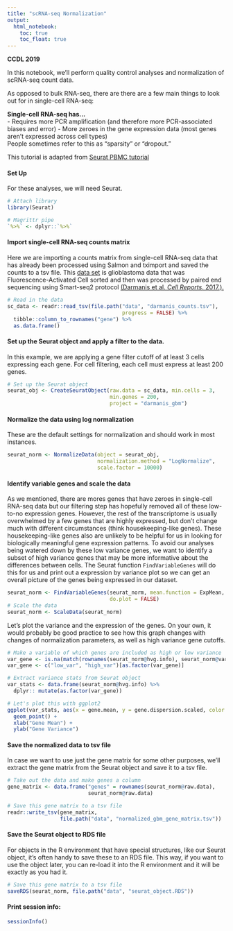```yaml
---
title: "scRNA-seq Normalization"
output:   
  html_notebook: 
    toc: true
    toc_float: true
---
```


**CCDL 2019**

In this notebook, we'll perform quality control analyses and normalization of 
scRNA-seq count data. 

As opposed to bulk RNA-seq, there are there are a few main things to look out for
in single-cell RNA-seq:

**Single-cell RNA-seq has...**  
- Requires more PCR amplification (and therefore more PCR-associated biases and error)
- More zeroes in the gene expression data (most genes aren't expressed across cell types)  
People sometimes refer to this as "sparsity" or "dropout."

This tutorial is adapted from 
[Seurat PBMC tutorial](https://satijalab.org/seurat/pbmc3k_tutorial.html)
  
#### Set Up 
For these analyses, we will need Seurat. 
```r
# Attach library
library(Seurat)

# Magrittr pipe
`%>%` <- dplyr::`%>%`
```

#### Import single-cell RNA-seq counts matrix
Here we are importing a counts matrix from single-cell RNA-seq data that has 
already been processed using Salmon and tximport and saved the counts to a tsv 
file. 
This [data set](https://www.ncbi.nlm.nih.gov/geo/query/acc.cgi?acc=GSE84465) 
is glioblastoma data that was Fluorescence-Activated Cell sorted 
and then was processed by paired end sequencing using Smart-seq2 protocol 
[(Darmanis et al. *Cell Reports*. 2017.).](https://www.ncbi.nlm.nih.gov/pubmed/29091775) 
```r
# Read in the data
sc_data <- readr::read_tsv(file.path("data", "darmanis_counts.tsv"), 
                                     progress = FALSE) %>% 
  tibble::column_to_rownames("gene") %>% 
  as.data.frame()
```

#### Set up the Seurat object and apply a filter to the data. 
In this example, we are applying a gene filter cutoff of at least 3 cells 
expressing each gene. 
For cell filtering, each cell must express at least 200 genes.
```r

# Set up the Seurat object 
seurat_obj <- CreateSeuratObject(raw.data = sc_data, min.cells = 3,
                                 min.genes = 200, 
                                 project = "darmanis_gbm")
```

#### Normalize the data using log normalization
These are the default settings for normalization and should work in most 
instances. 
```r
seurat_norm <- NormalizeData(object = seurat_obj, 
                             normalization.method = "LogNormalize",
                             scale.factor = 10000)
```

#### Identify variable genes and scale the data

As we mentioned, there are mores genes that have zeroes in single-cell RNA-seq 
data but our filtering step has hopefully removed all of these low-to-no 
expression genes.
However, the rest of the transcriptome is usually overwhelmed by a few genes that 
are highly expressed, but don't change much with different circumstances (think 
housekeeping-like genes). 
These housekeeping-like genes also are unlikely to be helpful for us in looking 
for biologically meaningful gene expression patterns. 
To avoid our analyses being watered down by these low variance genes, we want to
identify a subset of high variance genes that may be more informative about the 
differences between cells. 
The Seurat function `FindVariableGenes` will do this for us and print out 
a expression by variance plot so we can get an overall picture of the genes 
being expressed in our dataset. 
```r
seurat_norm <- FindVariableGenes(seurat_norm, mean.function = ExpMean,
                                 do.plot = FALSE)
# Scale the data
seurat_norm <- ScaleData(seurat_norm)
```
Let's plot the variance and the expression of the genes. 
On your own, it would probably be good practice to see how this graph changes 
with changes of normalization parameters, as well as high variance gene cutoffs. 
```r
# Make a variable of which genes are included as high or low variance
var_gene <- is.na(match(rownames(seurat_norm@hvg.info), seurat_norm@var.genes))
var_gene <- c("low_var", "high_var")[as.factor(var_gene)]

# Extract variance stats from Seurat object
var_stats <- data.frame(seurat_norm@hvg.info) %>%
  dplyr:: mutate(as.factor(var_gene))

# Let's plot this with ggplot2
ggplot(var_stats, aes(x = gene.mean, y = gene.dispersion.scaled, color = var_gene)) +
  geom_point() +
  xlab("Gene Mean") +
  ylab("Gene Variance")
```

#### Save the normalized data to tsv file
In case we want to use just the gene matrix for some other purposes, we'll 
extract the gene matrix from the Seurat object and save it to a tsv file. 
```r
# Take out the data and make genes a column
gene_matrix <- data.frame("genes" = rownames(seurat_norm@raw.data),
                          seurat_norm@raw.data)

# Save this gene matrix to a tsv file
readr::write_tsv(gene_matrix, 
                 file.path("data", "normalized_gbm_gene_matrix.tsv"))
```

#### Save the Seurat object to RDS file
For objects in the R environment that have special structures, like our Seurat
object, it's often handy to save these to an RDS file. 
This way, if you want to use the object later, you can re-load it into the R
environment and it will be exactly as you had it. 
```r
# Save this gene matrix to a tsv file
saveRDS(seurat_norm, file.path("data", "seurat_object.RDS"))
```

#### Print session info:
```r
sessionInfo()
```
